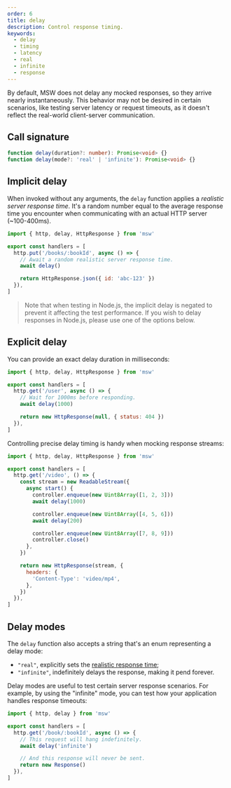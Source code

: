 ```yaml
---
order: 6
title: delay
description: Control response timing.
keywords:
  - delay
  - timing
  - latency
  - real
  - infinite
  - response
---
```


By default, MSW does not delay any mocked responses, so they arrive nearly instantaneously. This behavior may not be desired in certain scenarios, like testing server latency or request timeouts, as it doesn't reflect the real-world client-server communication.

## Call signature

```ts
function delay(duration?: number): Promise<void> {}
function delay(mode?: 'real' | 'infinite'): Promise<void> {}
```


<PageCard
  icon={CodeBracketSquareIcon}
  url="https://github.com/mswjs/msw/tree/main/src/core/delay.ts"
  title="delay.ts"
  description="Source code for the `delay` function."
/>

## Implicit delay

When invoked without any arguments, the `delay` function applies a _realistic server response time_. It's a random number equal to the average response time you encounter when communicating with an actual HTTP server (~100-400ms).

```js /delay/ {6}
import { http, delay, HttpResponse } from 'msw'

export const handlers = [
  http.put('/books/:bookId', async () => {
    // Await a random realistic server response time.
    await delay()

    return HttpResponse.json({ id: 'abc-123' })
  }),
]
```

> Note that when testing in Node.js, the implicit delay is negated to prevent it affecting the test performance. If you wish to delay responses in Node.js, please use one of the options below.

## Explicit delay

You can provide an exact delay duration in milliseconds:

```js /delay/ {6}
import { http, delay, HttpResponse } from 'msw'

export const handlers = [
  http.get('/user', async () => {
    // Wait for 1000ms before responding.
    await delay(1000)

    return new HttpResponse(null, { status: 404 })
  }),
]
```

Controlling precise delay timing is handy when mocking response streams:

```js /delay/ {8,11}
import { http, delay, HttpResponse } from 'msw'

export const handlers = [
  http.get('/video', () => {
    const stream = new ReadableStream({
      async start() {
        controller.enqueue(new Uint8Array([1, 2, 3]))
        await delay(1000)

        controller.enqueue(new Uint8Array([4, 5, 6]))
        await delay(200)

        controller.enqueue(new Uint8Array([7, 8, 9]))
        controller.close()
      },
    })

    return new HttpResponse(stream, {
      headers: {
        'Content-Type': 'video/mp4',
      },
    })
  }),
]
```

## Delay modes

The `delay` function also accepts a string that's an enum representing a delay mode:

- `"real"`, explicitly sets the [realistic response time](#implicit-delay);
- `"infinite"`, indefinitely delays the response, making it pend forever.

Delay modes are useful to test certain server response scenarios. For example, by using the "infinite" mode, you can test how your application handles response timeouts:

```js /delay/ {6}
import { http, delay } from 'msw'

export const handlers = [
  http.get('/book/:bookId', async () => {
    // This request will hang indefinitely.
    await delay('infinite')

    // And this response will never be sent.
    return new Response()
  }),
]
```
